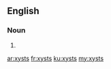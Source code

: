 ==English==

===Noun===
{{head|en|plural}}

# {{plural of|xyst|lang=en}}

[[ar:xysts]]
[[fr:xysts]]
[[ku:xysts]]
[[my:xysts]]